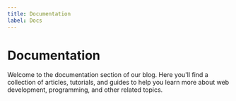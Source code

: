 ```yaml
---
title: Documentation
label: Docs
---
```


# Documentation

Welcome to the documentation section of our blog. Here you'll find a collection of articles, tutorials, and guides to help you learn more about web development, programming, and other related topics.
